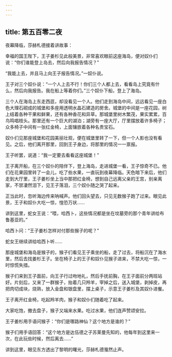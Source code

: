 ```yaml
---
---
---
```

title: 第五百零二夜
---






夜幕降临，莎赫札德接着讲故事：





幸福的国王陛下，王子姜杉见此般美景，非常喜欢眼前这座海岛，便对奴仆们说：“你们谁能登上岛去，然后向我报告情况？”

“我能上去，并且马上向王子报告情况。”一奴仆说。

王子对三个奴仆说：“一个人上去不行！你们三个人都上去，看看岛上究竟有什么，然后向我报告。我在船上等着你们。”三个奴仆下船，登上了海岛。

三个人在海岛上东走西逛，却没看见一个人。他们走到海岛中间，远远看见一座白色大理石砌成的城堡和多座用透明水晶石建造的房舍。城堡的中间是一座花园，树上结着各种干果和鲜果，还有各种香花和异草。那城堡里树木繁茂，果实累累，百鸟鸣唱枝头。那里还有一个巨大的湖泊；湖旁有一座大厅，厅里摆放着许多椅子；众多椅子中间有一张红金椅，上面镶嵌着各种名贵宝石。

奴仆们见那座城堡和花园美丽壮观，便在城堡里转了一下，但一个人影也没有看见。之后，他们离开那里，回到王子身边，将那里的情况一一禀报。

王子听罢，说道：“我一定要去看看这座城堡！”

王子离开船，在三个奴仆的陪伴下，登上海岛，走进城堡一看，王子惊奇不已。他们在花果园里转了一会儿，吃了些水果，一直玩到夜幕降临。天色暗下来后，他们走到大厅里，王子姜杉坐上当中那把红金椅，想到自己远离父亲的王宫，别亲离家，不禁凄然泪下，见王子落泪，三个奴仆随之哭了起来。

正当此时，忽听海边传来呐喊声。他们回头望去，只见无数猴子跑了过来。眼见此景，王子和奴仆大吃一惊，惶恐万状……





讲到这里，蛇女王说：“喂，哈西卜，这些情况都是坐在坟墓旁的那个青年讲给布鲁基亚的。”

哈西卜问：“王子姜杉怎样对付那些猴子的呢？”





蛇女王继续讲给哈西卜听……

那座城堡和海岛是猴子的，猴子们看见王子乘坐的船，走了过去，将船沉在了海水里，然后去找姜杉王子。坐在椅子上的王子和奴仆见猴子进来，不禁大吃一惊，一时惊慌失措。

猴子们来到王子面前，向王子行过吻地礼，然后手抚前胸，在王子面前分两班站好。片刻后，又来了一群猴子，抬着几只羚羊，宰掉之后，送入城堡，剥掉皮，再把肉切成块，烧熟，放入金盘和银盘里，摆上桌子，示意王子姜杉及其奴仆进餐。

王子离开红金椅，吃起羚羊肉，猴子和奴仆们随着吃了起来。

大家吃饱，撤去盘子，猴子又端来水果。吃过水果，他们连声赞颂安拉。

王子姜杉用手语问猴子：“你们是哪路神仙？这个地方是谁的？”

猴子们用手语回答：“这个地方是达伍德之子苏莱曼先知的，他每年到这里来一次，在此玩些时候，然后离去……”





讲到这里，眼见东方透出了黎明的曙光，莎赫札德戛然止声。